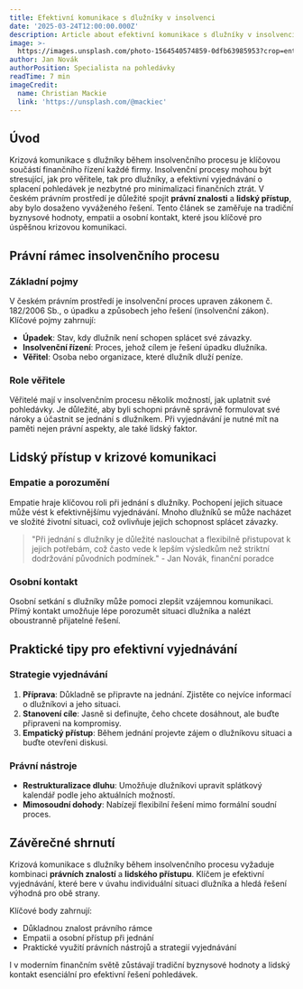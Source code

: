 ```yaml
---
title: Efektivní komunikace s dlužníky v insolvenci
date: '2025-03-24T12:00:00.000Z'
description: Article about efektivní komunikace s dlužníky v insolvenci
image: >-
  https://images.unsplash.com/photo-1564540574859-0dfb63985953?crop=entropy&cs=tinysrgb&fit=max&fm=jpg&ixid=M3w3MjA5MjJ8MHwxfHJhbmRvbXx8fHx8fHx8fDE3NDMwMjQyNDd8&ixlib=rb-4.0.3&q=80&w=1080
author: Jan Novák
authorPosition: Specialista na pohledávky
readTime: 7 min
imageCredit:
  name: Christian Mackie
  link: 'https://unsplash.com/@mackiec'
---
```

## Úvod

Krizová komunikace s dlužníky během insolvenčního procesu je klíčovou součástí finančního řízení každé firmy. Insolvenční procesy mohou být stresující, jak pro věřitele, tak pro dlužníky, a efektivní vyjednávání o splacení pohledávek je nezbytné pro minimalizaci finančních ztrát. V českém právním prostředí je důležité spojit **právní znalosti** a **lidský přístup**, aby bylo dosaženo vyváženého řešení. Tento článek se zaměřuje na tradiční byznysové hodnoty, empatii a osobní kontakt, které jsou klíčové pro úspěšnou krizovou komunikaci.

## Právní rámec insolvenčního procesu

### Základní pojmy

V českém právním prostředí je insolvenční proces upraven zákonem č. 182/2006 Sb., o úpadku a způsobech jeho řešení (insolvenční zákon). Klíčové pojmy zahrnují:

- **Úpadek**: Stav, kdy dlužník není schopen splácet své závazky.
- **Insolvenční řízení**: Proces, jehož cílem je řešení úpadku dlužníka.
- **Věřitel**: Osoba nebo organizace, které dlužník dluží peníze.

### Role věřitele

Věřitelé mají v insolvenčním procesu několik možností, jak uplatnit své pohledávky. Je důležité, aby byli schopni právně správně formulovat své nároky a účastnit se jednání s dlužníkem. Při vyjednávání je nutné mít na paměti nejen právní aspekty, ale také lidský faktor.

## Lidský přístup v krizové komunikaci

### Empatie a porozumění

Empatie hraje klíčovou roli při jednání s dlužníky. Pochopení jejich situace může vést k efektivnějšímu vyjednávání. Mnoho dlužníků se může nacházet ve složité životní situaci, což ovlivňuje jejich schopnost splácet závazky. 

> "Při jednání s dlužníky je důležité naslouchat a flexibilně přistupovat k jejich potřebám, což často vede k lepším výsledkům než striktní dodržování původních podmínek." - Jan Novák, finanční poradce

### Osobní kontakt

Osobní setkání s dlužníky může pomoci zlepšit vzájemnou komunikaci. Přímý kontakt umožňuje lépe porozumět situaci dlužníka a nalézt oboustranně přijatelné řešení.

## Praktické tipy pro efektivní vyjednávání

### Strategie vyjednávání

1. **Příprava**: Důkladně se připravte na jednání. Zjistěte co nejvíce informací o dlužníkovi a jeho situaci.
2. **Stanovení cíle**: Jasně si definujte, čeho chcete dosáhnout, ale buďte připraveni na kompromisy.
3. **Empatický přístup**: Během jednání projevte zájem o dlužníkovu situaci a buďte otevřeni diskusi.

### Právní nástroje

- **Restrukturalizace dluhu**: Umožňuje dlužníkovi upravit splátkový kalendář podle jeho aktuálních možností.
- **Mimosoudní dohody**: Nabízejí flexibilní řešení mimo formální soudní proces.

## Závěrečné shrnutí

Krizová komunikace s dlužníky během insolvenčního procesu vyžaduje kombinaci **právních znalostí** a **lidského přístupu**. Klíčem je efektivní vyjednávání, které bere v úvahu individuální situaci dlužníka a hledá řešení výhodná pro obě strany. 

Klíčové body zahrnují:

- Důkladnou znalost právního rámce
- Empatii a osobní přístup při jednání
- Praktické využití právních nástrojů a strategií vyjednávání

I v moderním finančním světě zůstávají tradiční byznysové hodnoty a lidský kontakt esenciální pro efektivní řešení pohledávek.
